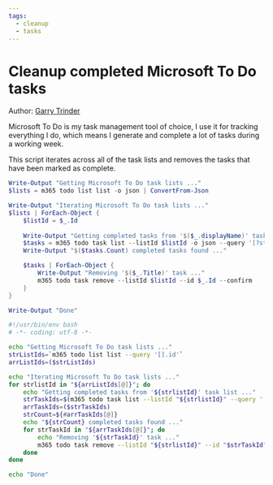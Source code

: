 ```yaml
---
tags:
  - cleanup
  - tasks
---
```



# Cleanup completed Microsoft To Do tasks

Author: [Garry Trinder](https://garrytrinder.github.io/2021/04/cleanup-completed-microsoft-to-do-tasks-using-cli-for-microsoft365)

Microsoft To Do is my task management tool of choice, I use it for tracking everything I do, which means I generate and complete a lot of tasks during a working week.

This script iterates across all of the task lists and removes the tasks that have been marked as complete.

<Tabs>
  <TabItem value="PowerShell">

  ```powershell
  Write-Output "Getting Microsoft To Do task lists ..."
  $lists = m365 todo list list -o json | ConvertFrom-Json

  Write-Output "Iterating Microsoft To Do task lists ..."
  $lists | ForEach-Object { 
      $listId = $_.Id
      
      Write-Output "Getting completed tasks from '$($_.displayName)' task list ..."
      $tasks = m365 todo task list --listId $listId -o json --query '[?status==`completed`]' | ConvertFrom-Json
      Write-Output "$($tasks.Count) completed tasks found ..."

      $tasks | ForEach-Object {
          Write-Output "Removing '$($_.Title)' task ..."
          m365 todo task remove --listId $listId --id $_.Id --confirm
      }
  }

  Write-Output "Done"
  ```

  </TabItem>
  <TabItem value="Bash">

  ```bash
  #!/usr/bin/env bash
  # -*- coding: utf-8 -*- 

  echo "Getting Microsoft To Do task lists ..."
  strListIds=`m365 todo list list --query '[].id'`
  arrListIds=($strListIds)

  echo "Iterating Microsoft To Do task lists ..."
  for strlistId in "${arrListIds[@]}"; do
      echo "Getting completed tasks from '${strlistId}' task list ..."
      strTaskIds=$(m365 todo task list --listId "${strlistId}" --query '[?status==`completed`].id')
      arrTaskIds=($strTaskIds)
      strCount=${#arrTaskIds[@]}
      echo "${strCount} completed tasks found ..."    
      for strTaskId in "${arrTaskIds[@]}"; do
          echo "Removing '${strTaskId}' task ..."
          m365 todo task remove --listId "${strlistId}" --id "$strTaskId" --confirm
      done
  done

  echo "Done"
  ```

  </TabItem>
</Tabs>

